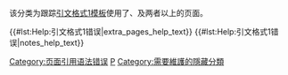 {{Tracking category}}
{{empty category}}

该分类为跟踪[[WP:CS1|引文格式1模板]]使用了{{para|page}}、{{para|pages}}及{{para|at}}两者以上的页面。

{{#lst:Help:引文格式1错误|extra_pages_help_text}}
{{#lst:Help:引文格式1错误|notes_help_text}}
<!-- {{#lst:Help:引文格式1错误|references_help_text}} -->
<br/>
[[Category:页面引用语法错误|Category:页面引用语法错误]]
[[Category:有來源問題的維基百科條目|P]]
[[Category:需要維護的隱藏分類|Category:需要維護的隱藏分類]]
